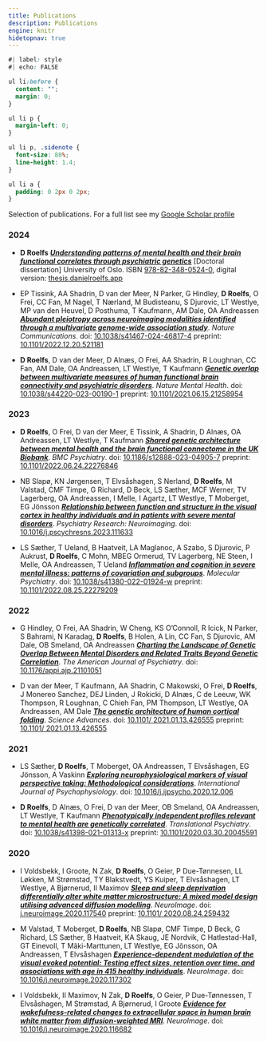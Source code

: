 ```yaml
---
title: Publications
description: Publications
engine: knitr
hidetopnav: true
---
```


```css
#| label: style
#| echo: FALSE

ul li:before {
  content: "";
  margin: 0;
}

ul li p {
  margin-left: 0;
}

ul li p, .sidenote {
  font-size: 80%;
  line-height: 1.4;
}

ul li a {
  padding: 0 2px 0 2px;
}
```

Selection of publications. For a full list see my [Google Scholar profile](https://scholar.google.com/citations?user=QmVQcsAAAAAJ&hl=en)

### 2024

- **D Roelfs** [***Understanding patterns of mental health and their brain functional correlates through psychiatric genetics***](http://hdl.handle.net/10852/114512) [Doctoral dissertation] University of Oslo. ISBN [978-82-348-0524-0](http://hdl.handle.net/10852/114512), digital version: [thesis.danielroelfs.app](https://thesis.danielroelfs.app)

- EP Tissink, AA Shadrin, D van der Meer, N Parker, G Hindley, **D Roelfs**, O Frei, CC Fan, M Nagel, T Nærland, M Budisteanu, S Djurovic, LT Westlye, MP van den Heuvel, D Posthuma, T Kaufmann, AM Dale, OA Andreassen [***Abundant pleiotropy across neuroimaging modalities identified through a multivariate genome-wide association study***](https://doi.org/10.1038/s41467-024-46817-4). _Nature Communications_. doi: [10.1038/s41467-024-46817-4](https://doi.org/10.1038/s41467-024-46817-4) preprint: [10.1101/2022.12.20.521181](https://doi.org/10.1101/2022.12.20.521181)

- **D Roelfs**, D van der Meer, D Alnæs, O Frei, AA Shadrin, R Loughnan, CC Fan, AM Dale, OA Andreassen, LT Westlye, T Kaufmann [***Genetic overlap between multivariate measures of human functional brain connectivity and psychiatric disorders***](https://doi.org/10.1038/s44220-023-00190-1). _Nature Mental Health_. doi: [10.1038/s44220-023-00190-1](https://doi.org/10.1038/s44220-023-00190-1) preprint: [10.1101/2021.06.15.21258954](https://doi.org/10.1101/2021.06.15.21258954)

### 2023

- **D Roelfs**, O Frei, D van der Meer, E Tissink, A Shadrin, D Alnæs, OA Andreassen, LT Westlye, T Kaufmann [***Shared genetic architecture between mental health and the brain functional connectome in the UK Biobank***](https://doi.org/10.1186/s12888-023-04905-7). _BMC Psychiatry_. doi: [10.1186/s12888-023-04905-7](https://doi.org/10.1186/s12888-023-04905-7) preprint: [10.1101/2022.06.24.22276846](https://doi.org/10.1101/2022.06.24.22276846)

- NB Slapø, KN Jørgensen, T Elvsåshagen, S Nerland, **D Roelfs**, M Valstad, CMF Timpe, G Richard, D Beck, LS Sæther, MCF Werner, TV Lagerberg, OA Andreassen, I Melle, I Agartz, LT Westlye, T Moberget, EG Jönsson [***Relationship between function and structure in the visual cortex in healthy individuals and in patients with severe mental disorders***](https://doi.org/10.1016/j.pscychresns.2023.111633). _Psychiatry Research: Neuroimaging_. doi: [10.1016/j.pscychresns.2023.111633](https://doi.org/10.1016/j.pscychresns.2023.111633)

- LS Sæther, T Ueland, B Haatveit, LA Maglanoc, A Szabo, S Djurovic, P Aukrust, **D Roelfs**, C Mohn, MBEG Ormerud, TV Lagerberg, NE Steen, I Melle, OA Andreassen, T Ueland [***Inflammation and cognition in severe mental illness: patterns of covariation and subgroups***](https://doi.org/10.1038/s41380-022-01924-w). _Molecular Psychiatry_. doi: [10.1038/s41380-022-01924-w](https://doi.org/10.1038/s41380-022-01924-w) preprint: [10.1101/2022.08.25.22279209](https://doi.org/10.1101/2022.08.25.22279209)

### 2022

- G Hindley, O Frei, AA Shadrin, W Cheng, KS O'Connoll, R Icick, N Parker, S Bahrami, N Karadag, **D Roelfs**, B Holen, A Lin, CC Fan, S Djurovic, AM Dale, OB Smeland, OA Andreassen [***Charting the Landscape of Genetic Overlap Between Mental Disorders and Related Traits Beyond Genetic Correlation***](https://doi.org/10.1176/appi.ajp.21101051). _The American Journal of Psychiatry_. doi: [10.1176/appi.ajp.21101051](https://doi.org/10.1176/appi.ajp.21101051)

- D van der Meer, T Kaufmann, AA Shadrin, C Makowski, O Frei, **D Roelfs**, J Monereo Sanchez, DEJ Linden, J Rokicki, D Alnæs, C de Leeuw, WK Thompson, R Loughnan, C Chieh Fan, PM Thompson, LT Westlye, OA Andreassen, AM Dale [***The genetic architecture of human cortical folding***](https://doi.org/10.1126/sciadv.abj9446). _Science Advances_. doi: [10.1101/ 2021.01.13.426555](https://doi.org/10.1126/sciadv.abj9446) preprint: [10.1101/ 2021.01.13.426555](https://doi.org/10.1101/2021.01.13.426555)
  
### 2021

- LS Sæther, **D Roelfs**, T Moberget, OA Andreassen, T Elvsåshagen, EG Jönsson, A Vaskinn [***Exploring neurophysiological markers of visual perspective taking: Methodological considerations***](https://doi.org/10.1016/j.ijpsycho.2020.12.006). _International Journal of Psychophysiology_. doi: [10.1016/j.ijpsycho.2020.12.006](https://doi.org/10.1016/j.ijpsycho.2020.12.006)

- **D Roelfs**, D Alnæs, O Frei, D van der Meer, OB Smeland, OA Andreassen, LT Westlye, T Kaufmann [***Phenotypically independent profiles relevant to mental health are genetically correlated***](https://doi.org/10.1038/s41398-021-01313-x). _Translational Psychiatry_. doi: [10.1038/s41398-021-01313-x](https://doi.org/10.1038/s41398-021-01313-x) preprint: [10.1101/2020.03.30.20045591](https://doi.org/10.1101/2020.03.30.20045591)

### 2020

- I Voldsbekk, I Groote, N Zak, **D Roelfs**, O Geier, P Due-Tønnesen, LL Løkken, M Strømstad, TY Blakstvedt, YS Kuiper, T Elvsåshagen, LT Westlye, A Bjørnerud, II Maximov [***Sleep and sleep deprivation differentially alter white matter microstructure: A mixed model design utilising advanced diffusion modelling***](https://doi.org/10.1016/j.neuroimage.2020.117540). _NeuroImage_. doi: [j.neuroimage.2020.117540](https://doi.org/10.1016/j.neuroimage.2020.117540) preprint: [10.1101/ 2020.08.24.259432](https://doi.org/10.1101/2020.08.24.259432)

- M Valstad, T Moberget, **D Roelfs**, NB Slapø, CMF Timpe, D Beck, G Richard, LS Sæther, B Haatveit, KA Skaug, JE Nordvik, C Hatlestad-Hall, GT Einevoll, T Mãki-Marttunen, LT Westlye, EG Jõnsson, OA Andreassen, T Elvsåshagen [***Experience-dependent modulation of the visual evoked potential: Testing effect sizes, retention over time, and associations with age in 415 healthy individuals***](https://doi.org/10.1016/j.neuroimage.2020.117302). _NeuroImage_. doi: [10.1016/j.neuroimage.2020.117302](https://doi.org/10.1016/j.neuroimage.2020.117302)

- I Voldsbekk, II Maximov, N Zak, **D Roelfs**, O Geier, P Due-Tønnessen, T Elvsåshagen, M Strømstad, A Bjørnerud, I Groote [***Evidence for wakefulness-related changes to extracellular space in human brain white matter from diffusion-weighted MRI***](https://doi.org/10.1016/j.neuroimage.2020.116682). _NeuroImage_. doi: [10.1016/j.neuroimage.2020.116682](https://doi.org/10.1016/j.neuroimage.2020.116682)
